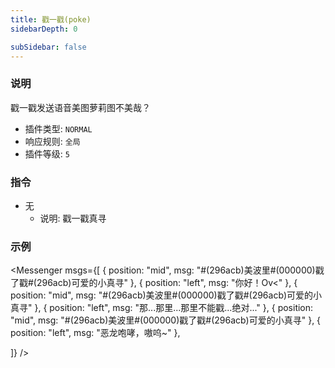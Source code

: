 ```yaml
---
title: 戳一戳(poke)
sidebarDepth: 0

subSidebar: false
---
```



### 说明

戳一戳发送语音美图萝莉图不美哉？

- 插件类型: `NORMAL`
- 响应规则: `全局`
- 插件等级: `5`

### 指令

- 无
  - 说明: 戳一戳真寻

### 示例

<Messenger
  msgs={[
    { position: "mid", msg: "#(296acb)美波里#(000000)戳了戳#(296acb)可爱的小真寻" },
    {
      position: "left",
      msg: "你好！Ov<"
    },
    { position: "mid", msg: "#(296acb)美波里#(000000)戳了戳#(296acb)可爱的小真寻" },
    {
      position: "left",
      msg: "那...那里...那里不能戳...绝对..."
    },
    { position: "mid", msg: "#(296acb)美波里#(000000)戳了戳#(296acb)可爱的小真寻" },
    {
      position: "left",
      msg: "恶龙咆哮，嗷呜~"
    },

  ]}
/>
